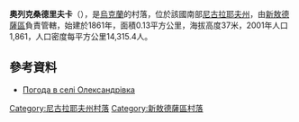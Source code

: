 {{coord|47|32|41|N|32|5|58|E|scale:100000|display=title}}

'''奧列克桑德里夫卡'''（{{lang-uk|Олександрівка}}），是[[烏克蘭|烏克蘭]]的村落，位於該國南部[[尼古拉耶夫州|尼古拉耶夫州]]，由[[新敖德薩區|新敖德薩區]]負責管轄，始建於1861年，面積0.13平方公里，海拔高度37米，2001年人口1,861，人口密度每平方公里14,315.4人。

==參考資料==
* [http://weather.in.ua/ua/nikolaevskaja/18702 Погода в селі Олександрівка] {{Wayback|url=http://weather.in.ua/ua/nikolaevskaja/18702 |date=20160606231511 }}

[[Category:尼古拉耶夫州村落|Category:尼古拉耶夫州村落]]
[[Category:新敖德薩區村落|Category:新敖德薩區村落]]


{{Mykolaiv-geo-stub}}